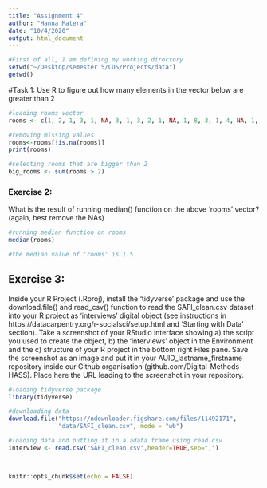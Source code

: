```yaml
---
title: "Assignment 4"
author: "Hanna Matera"
date: "10/4/2020"
output: html_document
---
```


```r

#First of all, I am defining my working directory 
setwd("~/Desktop/semester 5/CDS/Projects/data")
getwd()


``` 

#Task 1:  Use R to figure out how many elements in the vector below are greater than 2 

```r
#loading rooms vector 
rooms <- c(1, 2, 1, 3, 1, NA, 3, 1, 3, 2, 1, NA, 1, 8, 3, 1, 4, NA, 1, 3, 1, 2, 1, 7, 1, NA)

#removing missing values
rooms<-rooms[!is.na(rooms)]
print(rooms)

#selecting rooms that are bigger than 2 
big_rooms <- sum(rooms > 2)
```

### Exercise 2: 

What is the result of running median() function on the above 'rooms' vector? (again, best remove the NAs)

```r
#running median function on rooms 
median(rooms)

#the median value of 'rooms' is 1.5

```
## Exercise 3: 
Inside your R Project (.Rproj), install the 'tidyverse' package and use the download.file() and read_csv() function to read the SAFI_clean.csv dataset into your R project as 'interviews' digital object (see instructions in https://datacarpentry.org/r-socialsci/setup.html and 'Starting with Data' section). Take a screenshot of your RStudio interface showing a) the script you used to create the object, b) the 'interviews' object in the Environment and the c) structure of your R project in the bottom right Files pane. Save the screenshot as an image and put it in your AUID_lastname_firstname repository inside our Github organisation (github.com/Digital-Methods-HASS). Place here the URL leading to the screenshot in your repository.

```r
#loading tidyverse package 
library(tidyverse)

#downloading data 
download.file("https://ndownloader.figshare.com/files/11492171",
              "data/SAFI_clean.csv", mode = "wb")

#loading data and putting it in a adata frame using read.csv
interview <- read.csv("SAFI_clean.csv",header=TRUE,sep=",")



knitr::opts_chunk$set(echo = FALSE)
```

